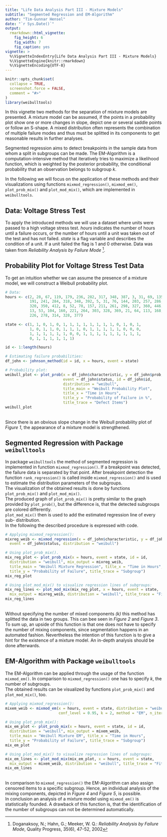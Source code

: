 ---
title: "Life Data Analysis Part III - Mixture Models"
subtitle: "Segmented Regression and EM-Algorithm"
author: "Tim-Gunnar Hensel"
date: "`r Sys.Date()`"
output:
  rmarkdown::html_vignette:
    fig_height: 6
    fig_width: 7
    fig_caption: yes
vignette: >
  %\VignetteIndexEntry{Life Data Analysis Part III - Mixture Models}
  %\VignetteEngine{knitr::rmarkdown}
  %\VignetteEncoding{UTF-8}
---

```{r setup, echo = FALSE}
knitr::opts_chunk$set(
  collapse = TRUE,
  screenshot.force = FALSE,
  comment = "#>"
)
library(weibulltools)
```

In this vignette two methods for the separation of mixture models are presented. 
A mixture model can be assumed, if the points in a probability plot show one or 
more changes in slope, depict one or several saddle points or follow an 
S-shape. A mixed distribution often represents the combination of multiple failure 
modes and thus must be splitted in its components to get reasonable results in 
further analyses. 

Segmented regression aims to detect breakpoints in the sample data from whom a 
split in subgroups can be made. The EM-Algorithm is a computation-intensive method 
that iteratively tries to maximize a likelihood function, which is weighted by 
the posterior probability, the conditional probability that an observation belongs 
to subgroup _k_.  

In the following we will focus on the application of these methods and their 
visualizations using functions `mixmod_regression()`, `mixmod_em()`, 
`plot_prob_mix()` and `plot_mod_mix()`, which are implemented in `weibulltools`. 

## Data: Voltage Stress Test

To apply the introduced methods we will use a dataset where units were passed 
to a high voltage stress test. _hours_ indicates the number of hours until a failure 
occurs, or the number of hours until a unit was taken out of the test and has 
not failed. _state_ is a flag variable and describes the condition of a unit. 
If a unit failed the flag is 1 and 0 otherwise. Data was taken from 
_Reliability Analysis by Failure Mode_ [^note1]. 

[^note1]: Doganaksoy, N.; Hahn, G.; Meeker, W. Q.: _Reliability Analysis by Failure Mode_, 
          Quality Progress, 35(6), 47-52, 2002 

## Probability Plot for Voltage Stress Test Data

To get an intuition whether we can assume the presence of a mixture model, we will 
construct a Weibull probability plot. 

```{r probability plot weibull, fig.cap = "Figure 1: Plotting positions in weibull grid.", message = FALSE}
# Data: 
hours <- c(2, 28, 67, 119, 179, 236, 282, 317, 348, 387, 3, 31, 69, 135,
           191, 241, 284, 318, 348, 392, 5, 31, 76, 144, 203, 257, 286,
           320, 350, 412, 8, 52, 78, 157, 211, 261, 298, 327, 360, 446,
           13, 53, 104, 160, 221, 264, 303, 328, 369, 21, 64, 113, 168,
           226, 278, 314, 328, 377)

state <- c(1, 1, 0, 1, 0, 1, 1, 1, 1, 1, 1, 1, 1, 0, 1, 0, 1,
           1, 0, 1, 1, 0, 1, 1, 1, 0, 1, 1, 1, 1, 1, 0, 0, 0,
           1, 1, 1, 1, 1, 1, 0, 0, 1, 1, 1, 1, 1, 1, 1, 1, 1,
           0, 1, 1, 1, 1, 1, 1)

id <- 1:length(hours)

# Estimating failure probabilities: 
df_john <- johnson_method(id = id, x = hours, event = state)

# Probability plot: 
weibull_plot <- plot_prob(x = df_john$characteristic, y = df_john$prob, 
                          event = df_john$status, id = df_john$id, 
                          distribution = "weibull", 
                          title_main = "Weibull Probability Plot", 
                          title_x = "Time in Hours", 
                          title_y = "Probability of Failure in %",
                          title_trace = "Defect Items")
weibull_plot
```

<br>
Since there is an obvious slope change in the Weibull probability plot of _Figure 1_, 
the appearance of a mixture model is strengthened.  

## Segmented Regression with Package `weibulltools`

In package `weibulltools` the method of segmented regression is implemented in 
function `mixmod_regression()`. If a breakpoint was detected, the failure data is 
separated by that point. After breakpoint detection the function `rank_regression()` 
is called inside `mixmod_regression()` and is used to estimate the distribution 
parameters of the subgroups.  
The visualization of the obtained results is done by functions `plot_prob_mix()` 
and `plot_mod_mix()`.  
The produced graph of `plot_prob_mix()` is pretty similar to the graph provided 
by `plot_prob()`, but the difference is, that the detected subgroups are colored 
differently.  
`plot_mod_mix()` then is used to add the estimated regression line of every sub-
distribution.  
In the following the described procedure is expressed with code.  

```{r segmented weibull I, fig.cap = "Figure 2: Subgroup-specific plotting positions.", message = FALSE}
# Applying mixmod_regression(): 
mixreg_weib <- mixmod_regression(x = df_john$characteristic, y = df_john$prob, 
  event = df_john$status, distribution = "weibull")

# Using plot_prob_mix(). 
mix_reg_plot <- plot_prob_mix(x = hours, event = state, id = id, 
  distribution = "weibull", mix_output = mixreg_weib, 
  title_main = "Weibull Mixture Regression", title_x = "Time in Hours", 
  title_y = "Probability of Failure", title_trace = "Subgroup")
mix_reg_plot
```

```{r segmented weibull II, fig.cap = "Figure 3: Subgroup-specific regression lines.", message = FALSE}
# Using plot_mod_mix() to visualize regression lines of subgroups: 
mix_reg_lines <- plot_mod_mix(mix_reg_plot, x = hours, event = state, 
  mix_output = mixreg_weib, distribution = "weibull", title_trace = "Fitted Line")
mix_reg_lines
```

<br>
Without specifying the number of mixed components _(k)_ this method has splitted 
the data in two groups. This can bee seen in _Figure 2_ and _Figure 3_.  
To sum up, an upside of this function is that one does not have to specify the number of 
mixing components, since segmentation happens in an automated fashion. Nevertheless 
the intention of this function is to give a hint for the existence of a mixture 
model. An in-depth analysis should be done afterwards.  

## EM-Algorithm with Package `weibulltools`

The EM-Algorithm can be applied through the usage of the function `mixmod_em()`. 
In comparison to `mixmod_regression()` one has to specify _k_, the number of 
subgroups.  
The obtained results can be visualized by functions `plot_prob_mix()` and 
`plot_mod_mix()`, too.  


```{r em weibull I, fig.cap = "Figure 4: Subgroup-specific plotting positions.", message = FALSE}
# Applying mixmod_regression(): 
mixem_weib <- mixmod_em(x = hours, event = state, distribution = "weibull",
                        conf_level = 0.95, k = 2, method = "EM", n_iter = 150)

# Using plot_prob_mix(): 
mix_em_plot <- plot_prob_mix(x = hours, event = state, id = id, 
  distribution = "weibull", mix_output = mixem_weib, 
  title_main = "Weibull Mixture EM", title_x = "Time in Hours", 
  title_y = "Probability of Failure", title_trace = "Subgroup")
mix_em_plot
```

```{r em weibull II, fig.cap = "Figure 5: Subgroup-specific regression lines.", message = FALSE}

# Using plot_mod_mix() to visualize regression lines of subgroups: 
mix_em_lines <- plot_mod_mix(mix_em_plot, x = hours, event = state, 
  mix_output = mixem_weib, distribution = "weibull", title_trace = "Fitted Line")
mix_em_lines
```

<br>
In comparison to `mixmod_regression()` the EM-Algorithm can also assign censored 
items to a specific subgroup. Hence, an individual analysis of the mixing components, 
depicted in _Figure 4_ and _Figure 5_, is possible.  
In conclusion an analysis of a mixture model using `mixmod_em()` is statistically 
founded. A drawback of this function is, that the identification of the number 
of subgroups can not be determined automatically.
